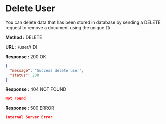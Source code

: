 
# Delete User

You can delete data that has been stored in database by sending a DELETE request to remove a document using the unique `ID`

**Method :** <Badge variant="danger">DELETE</Badge>

**URL :** <Badge variant="dark">/user/(ID)</Badge>

**Response :** <BadgeOutline variant="success">200 OK</BadgeOutline>

```json
{
  "message": "Success delete user",
  "status": 200
}
```

**Response :** <BadgeOutline variant="warning">404 NOT FOUND</BadgeOutline>

```json
Not Found
```

**Response :** <BadgeOutline variant="danger">500 ERROR</BadgeOutline>

```json
Internal Server Error
```
